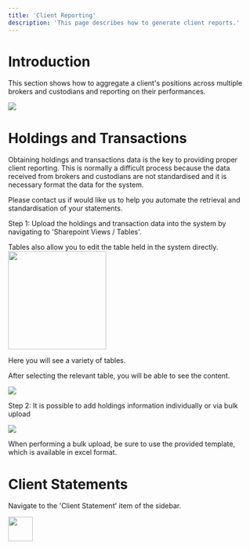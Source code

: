 ```yaml
---
title: 'Client Reporting'
description: 'This page describes how to generate client reports.'
---
```


# Introduction

This section shows how to aggregate a client's positions across multiple brokers and custodians and reporting on their performances.

![](images/Screenshot2024-12-18at12.45.59AM.png)

# Holdings and Transactions

Obtaining holdings and transactions data is the key to providing proper client reporting. This is normally a difficult process because the data received from brokers and custodians are not standardised and it is necessary format the data for the system.&#x20;

<Info>
  Please contact us if would like us to help you automate the retrieval and standardisation of your statements.
</Info>

Step 1: Upload the holdings and transaction data into the system by navigating to 'Sharepoint Views / Tables'.

<Note>
  Tables also allow you to edit the table held in the system directly.&#x20;
</Note>

<img height="200" src="images/Tableview.png" />

Here you will see a variety of tables.

After selecting the relevant table, you will be able to see the content.

![](images/Holdings.png)

Step 2: It is possible to add holdings information individually or via bulk upload

![](images/BulkUpload.png)

<Info>
  When performing a bulk upload, be sure to use the provided template, which is available in excel format.&#x20;
</Info>

# Client Statements

Navigate to the 'Client Statement' item of the sidebar.

<img height="50" src="images/ClientStatementSidebar.png" />